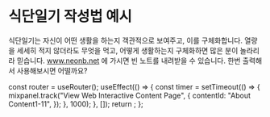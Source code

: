 # 식단일기 작성법 예시

식단일기는 자신이 어떤 생활을 하는지 객관적으로 보여주고, 이를 구체화합니다. 열량을 세세히 적지 않더라도 무엇을 먹고, 어떻게 생활하는지 구체화하면 많은 분이 놀라리라 믿습니다. www.neonb.net 에 가시면 빈 노트를 내려받을 수 있습니다. 한번 출력해서 사용해보시면 어떨까요?



  const router = useRouter();
  useEffect(() => {
    const timer = setTimeout(() => {
      mixpanel.track("View Web Interactive Content Page", {
        contentId: "About Content1-11",
      });
    }, 1000);
  }, []);
  return <PageKey route={router.pathname} EventName="About Content1-11" />;
};

<Final />
